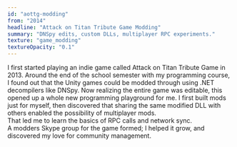 ```yaml
---
id: "aottg-modding"
from: "2014"
headline: "Attack on Titan Tribute Game Modding"
summary: "DNSpy edits, custom DLLs, multiplayer RPC experiments."
texture: "game_modding"
textureOpacity: "0.1"
---
```

I first started playing an indie game called Attack on Titan Tribute Game in 2013.
Around the end of the school semester with my programming course, I found out that the Unity games could be modded through using .NET decompilers like DNSpy.
Now realizing the entire game was editable, this opened up a whole new programming playground for me.
I first built mods just for myself, then discovered that sharing the same modified DLL with others enabled the possibility of multiplayer mods.  
That led me to learn the basics of RPC calls and network sync.  
A modders Skype group for the game formed; I helped it grow, and discovered my love for community management.
